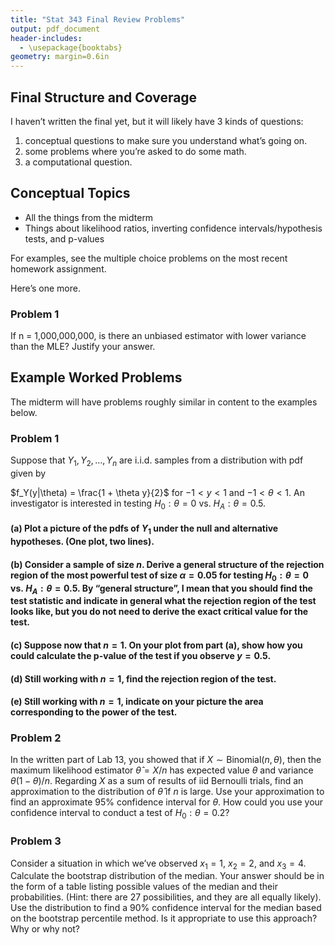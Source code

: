 ```yaml
---
title: "Stat 343 Final Review Problems"
output: pdf_document
header-includes:
  - \usepackage{booktabs}
geometry: margin=0.6in
---
```


\def\simiid{\stackrel{{\mbox{\text{\tiny i.i.d.}}}}{\sim}}

## Final Structure and Coverage

I haven't written the final yet, but it will likely have 3 kinds of questions:

1) conceptual questions to make sure you understand what's going on.
2) some problems where you're asked to do some math.
3) a computational question.

## Conceptual Topics

 * All the things from the midterm
 * Things about likelihood ratios, inverting confidence intervals/hypothesis tests, and p-values

For examples, see the multiple choice problems on the most recent homework assignment.

Here's one more.

### Problem 1

If n = 1,000,000,000, is there an unbiased estimator with lower variance than the MLE?  Justify your answer.

\newpage

## Example Worked Problems

The midterm will have problems roughly similar in content to the examples below.

### Problem 1

Suppose that $Y_1, Y_2, \ldots, Y_n$ are i.i.d. samples from a distribution with pdf given by

$f_Y(y|\theta) = \frac{1 + \theta y}{2}$ for $-1 < y < 1$ and $-1 < \theta < 1$.  An investigator is interested in testing $H_0: \theta = 0$ vs. $H_A: \theta = 0.5$.

#### (a) Plot a picture of the pdfs of $Y_1$ under the null and alternative hypotheses.  (One plot, two lines).

#### (b) Consider a sample of size $n$. Derive a general structure of the rejection region of the most powerful test of size $\alpha = 0.05$ for testing $H_0: \theta = 0$ vs. $H_A: \theta = 0.5$. By "general structure", I mean that you should find the test statistic and indicate in general what the rejection region of the test looks like, but you do not need to derive the exact critical value for the test.

#### (c) Suppose now that $n = 1$. On your plot from part (a), show how you could calculate the p-value of the test if you observe $y = 0.5$.

#### (d) Still working with $n = 1$, find the rejection region of the test.

#### (e) Still working with $n = 1$, indicate on your picture the area corresponding to the power of the test.


### Problem 2

In the written part of Lab 13, you showed that if $X \sim \text{Binomial}(n, \theta)$, then the maximum likelihood estimator $\hat{\theta} = X/n$ has expected value $\theta$ and variance $\theta (1 - \theta)/n$.  Regarding $X$ as a sum of results of iid Bernoulli trials, find an approximation to the distribution of $\hat{\theta}$ if $n$ is large.  Use your approximation to find an approximate 95% confidence interval for $\theta$.  How could you use your confidence interval to conduct a test of $H_0: \theta = 0.2$?

### Problem 3

Consider a situation in which we've observed $x_1 = 1$, $x_2 = 2$, and $x_3 = 4$.  Calculate the bootstrap distribution of the median.  Your answer should be in the form of a table listing possible values of the median and their probabilities.  (Hint: there are 27 possibilities, and they are all equally likely).  Use the distribution to find a 90% confidence interval for the median based on the bootstrap percentile method.  Is it appropriate to use this approach?  Why or why not?

